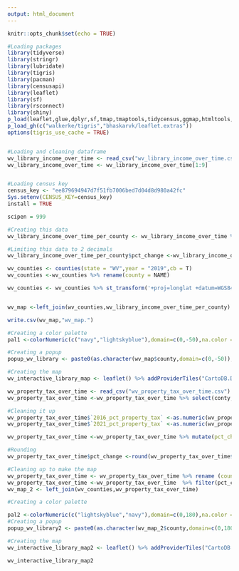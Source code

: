 ```yaml
---
output: html_document
---
```


```r
knitr::opts_chunk$set(echo = TRUE)
```


```r
#Loading packages
library(tidyverse)
library(stringr)
library(lubridate)
library(tigris)
library(pacman)
library(censusapi)
library(leaflet)
library(sf)
library(rsconnect)
library(shiny)
p_load(leaflet,glue,dplyr,sf,tmap,tmaptools,tidycensus,ggmap,htmltools, htmlwidgets)
p_load_gh(c("walkerke/tigris","bhaskarvk/leaflet.extras"))
options(tigris_use_cache = TRUE)


#Loading and cleaning dataframe
wv_library_income_over_time <- read_csv("wv_library_income_over_time.csv")
wv_library_income_over_time <- wv_library_income_over_time[1:9]


#Loading census key
census_key <- "ee879694947d7f51fb7006bed7d04d8d980a42fc"
Sys.setenv(CENSUS_KEY=census_key)
install = TRUE

scipen = 999


```


```r
#Creating this data 
wv_library_income_over_time_per_county <- wv_library_income_over_time %>% group_by(county) %>% summarise(`2016`=sum(`2016`,na.rm = TRUE),`2021`=sum(`2021`,na.rm=TRUE)) %>% mutate(pct_change=((`2021`-`2016`)/`2016`)*100) %>% filter(pct_change<0) %>% arrange(desc(pct_change))

#Limiting this data to 2 decimals
wv_library_income_over_time_per_county$pct_change <-wv_library_income_over_time_per_county$pct_change %>% round(digits = 2)
```


```r
wv_counties <- counties(state = "WV",year = "2019",cb = T)
wv_counties <-wv_counties %>% rename(county = NAME)

wv_counties <- wv_counties %>% st_transform('+proj=longlat +datum=WGS84')


wv_map <-left_join(wv_counties,wv_library_income_over_time_per_county)

write.csv(wv_map,"wv_map.")

```


```r
 
#Creating a color palette 
pal1 <-colorNumeric(c("navy","lightskyblue"),domain=c(0,-50),na.color = "white")

#Creating a popup
popup_wv_library <- paste0(as.character(wv_map$county,domain=c(0,-50))," County </br>",as.character(wv_map$pct_change,domain=c(0,-50)),"% decrease")

#Creating the map 
wv_interactive_library_map <- leaflet() %>% addProviderTiles("CartoDB.DarkMatterNoLabels") %>% setView(-79.20,38.90,zoom =6.5) %>% addPolygons(data = wv_map,fillColor =~pal1(wv_map$pct_change),fillOpacity = 10,weight = .6,smoothFactor=.4,popup =~ popup_wv_library) %>% addLegend(pal=pal1,values=c(0,-50),position = "bottomright",title = "% decrease in funding") 

```



```r
wv_property_tax_over_time <- read_csv("wv_property_tax_over_time.csv")
wv_property_tax_over_time <-wv_property_tax_over_time %>% select(conty, library,`2016_pct_property_tax`,`2021_pct_property_tax`) 

#Cleaning it up
wv_property_tax_over_time$`2016_pct_property_tax` <-as.numeric(wv_property_tax_over_time$`2016_pct_property_tax`)
wv_property_tax_over_time$`2021_pct_property_tax` <-as.numeric(wv_property_tax_over_time$`2021_pct_property_tax`)
```


```r
wv_property_tax_over_time <-wv_property_tax_over_time %>% mutate(pct_change=((`2021_pct_property_tax`-`2016_pct_property_tax`)/`2016_pct_property_tax`)*100)

#Rounding
wv_property_tax_over_time$pct_change <-round(wv_property_tax_over_time$pct_change,digits = 2)
```



```r
#Cleaning up to make the map
wv_property_tax_over_time <- wv_property_tax_over_time %>% rename (county = conty)
wv_property_tax_over_time <-wv_property_tax_over_time  %>% filter(pct_change >=0)
wv_map_2 <- left_join(wv_counties,wv_property_tax_over_time) 


```




```r
 
#Creating a color palette 

pal2 <-colorNumeric(c("lightskyblue","navy"),domain=c(0,180),na.color = "white")
#Creating a popup
popup_wv_library2 <- paste0(as.character(wv_map_2$county,domain=c(0,180)),"</br> County </br>",as.character(wv_map_2$pct_change,domain=c(0,180)),"% increase")

#Creating the map 
wv_interactive_library_map2 <- leaflet() %>% addProviderTiles("CartoDB.DarkMatterNoLabels") %>% setView(-79.20,38.90,zoom =6.5) %>% addPolygons(data = wv_map_2,fillColor =~pal2(wv_map_2$pct_change),fillOpacity = 10,weight = .6,smoothFactor=.4,popup =~ popup_wv_library2) %>% addLegend(pal=pal2,values=c(0,180),position = "bottomright",title = "% increase </br> in property tax dependance") 

```

```r
wv_interactive_library_map2
```




